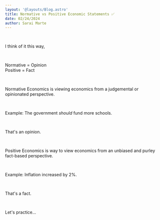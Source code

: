 ```yaml
---
layout: '@layouts/Blog.astro'
title: Normative vs Positive Economic Statements ✅
date: 02/24/2024
author: Sarai Marte
---
```



<span style=" font-family: var(--primaryFont);">

&nbsp;&nbsp;&nbsp;&nbsp;

I think of it this way,

&nbsp;&nbsp;&nbsp;&nbsp;

Normative = Opinion  
Positive = Fact

&nbsp;&nbsp;&nbsp;&nbsp;

Normative Economics is viewing economics from a judgemental or opinionated perspective.

&nbsp;&nbsp;&nbsp;&nbsp;

Example: The government *should* fund more schools. 

&nbsp;&nbsp;&nbsp;&nbsp;

That's an opinion.

&nbsp;&nbsp;&nbsp;&nbsp;

Positive Economics is way to view economics from an unbiased and purley fact-based perspective.

&nbsp;&nbsp;&nbsp;&nbsp;

Example: Inflation increased by 2%. 

&nbsp;&nbsp;&nbsp;&nbsp;

That's a fact.

&nbsp;&nbsp;&nbsp;&nbsp;

Let's practice...

&nbsp;&nbsp;&nbsp;&nbsp;

<Game data = {gameData} answer1A ="Normative" answer1B = "Positive" hint = "If it sounds like an opinion = Normative. If it sounds like a fact = Positive."> </Game>

</span>
